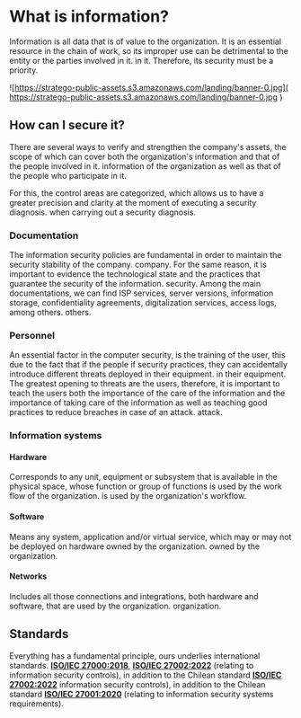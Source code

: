 # What is information?

Information is all data that is of value to the organization. It is an essential resource in the
chain of work, so its improper use can be detrimental to the entity or the parties involved in it.
in it. Therefore, its security must be a priority.

![https://stratego-public-assets.s3.amazonaws.com/landing/banner-0.jpg](
  https://stratego-public-assets.s3.amazonaws.com/landing/banner-0.jpg
)

## How can I secure it?

There are several ways to verify and strengthen the company's assets, the scope of which can cover both the organization's information and that of the people involved in it.
information of the organization as well as that of the people who participate in it.

For this, the control areas are categorized, which allows us to have a greater precision and clarity at the moment of executing a security diagnosis.
when carrying out a security diagnosis.

### Documentation

The information security policies are fundamental in order to maintain the security stability of the company.
company. For the same reason, it is important to evidence the technological state and the practices that guarantee the security of the information.
security. Among the main documentations, we can find ISP services, server versions,
information storage, confidentiality agreements, digitalization services, access logs, among others.
others.

### Personnel

An essential factor in the computer security, is the training of the user, this due to the fact that if the people if
security practices, they can accidentally introduce different threats deployed in their equipment.
in their equipment. The greatest opening to threats are the users, therefore, it is important to teach the users both the importance of the care of the information and the
importance of taking care of the information as well as teaching good practices to reduce breaches in case of an attack.
attack.

### Information systems

#### Hardware

Corresponds to any unit, equipment or subsystem that is available in the physical space, whose function or group of functions is used by the work flow of the organization.
is used by the organization's workflow.

#### Software

Means any system, application and/or virtual service, which may or may not be deployed on hardware owned by the organization.
owned by the organization.

#### Networks

Includes all those connections and integrations, both hardware and software, that are used by the organization.
organization.

## Standards

Everything has a fundamental principle, ours underlies international standards.
[**ISO/IEC 27000:2018**](https://www.iso.org/standard/73906.html),
[**ISO/IEC 27002:2022**](https://www.iso.org/standard/75652.html) (relating to information security controls), in addition to the Chilean standard [**ISO/IEC 27002:2022**](https://www.iso.org/standard/75652.html)
information security controls), in addition to the Chilean standard [**ISO/IEC 27001:2020**](https://ecommerce.inn.cl/nch-iso-iec-27001202078002)
(relating to information security systems requirements).
